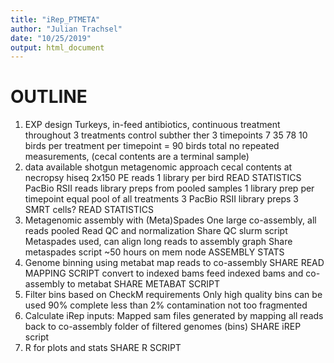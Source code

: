 ```yaml
---
title: "iRep_PTMETA"
author: "Julian Trachsel"
date: "10/25/2019"
output: html_document
---
```



# OUTLINE
  1) EXP design
  Turkeys, in-feed antibiotics, continuous treatment throughout
      3 treatments
        control
        subther
        ther
      3 timepoints
        7
        35
        78
      10 birds per treatment per timepoint = 90 birds total
      no repeated measurements, (cecal contents are a terminal sample)
  2) data available
      shotgun metagenomic approach
      cecal contents at necropsy
        hiseq 2x150 PE reads 
          1 library per bird 
          READ STATISTICS
        PacBio RSII reads
          library preps from pooled samples
            1 library prep per timepoint
              equal pool of all treatments
              3 PacBio RSII library preps
              3 SMRT cells?
            READ STATISTICS
  3) Metagenomic assembly with (Meta)Spades
      One large co-assembly, all reads pooled
      Read QC and normalization
        Share QC slurm script
      Metaspades used, can align long reads to assembly graph
        Share metaspades script
        ~50 hours on mem node
      ASSEMBLY STATS
  4) Genome binning using metabat
      map reads to co-assembly
        SHARE READ MAPPING SCRIPT
      convert to indexed bams
      feed indexed bams and co-assembly to metabat
        SHARE METABAT SCRIPT
  5) Filter bins based on CheckM requirements
      Only high quality bins can be used
      90% complete
      less than 2% contamination
      not too fragmented
  6) Calculate iRep
      inputs:
        Mapped sam files generated by mapping all reads back to co-assembly
        folder of filtered genomes (bins)
        SHARE iREP script
  7) R for plots and stats
      SHARE R SCRIPT
      
        